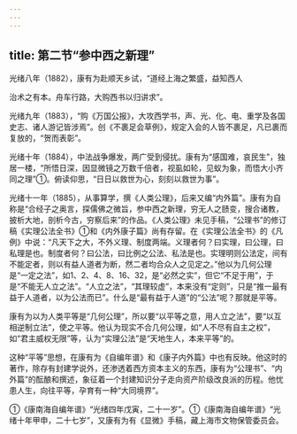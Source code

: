 ```yaml
---
---
---
```

title: 第二节“参中西之新理”
---



光绪八年（1882），康有为赴顺天乡试，“道经上海之繁盛，益知西人

治术之有本。舟车行路，大购西书以归讲求”。

光绪九年（1883），“购《万国公报》，大攻西学书，声、光、化、电、重学及各国史志、诸人游记皆涉焉”。创《不裹足会草例》，规定入会的人皆不裹足，凡已裹而复放的，“贺而表彰”。

光绪十年（1884），中法战争爆发，两广受到侵扰。康有为“感国难，哀民生”，独居一楼，“所悟日深，因显微镜之万数千倍者，视虱如轮，见蚁为象，而悟大小齐同之理”①。俯读仰思，“日日以救世为心，刻刻以救世为事”。

光绪十一年（1885），从事算学，撰《人类公理》，后来又编“内外篇”。康有为自称是“合经子之奥言，探儒佛之微旨，参中西之新理，穷无人之赜变，搜合诸教，披析大地，剖析今古，穷察后来”的作品。《人类公理》未见手稿，“公理书”的修订稿《实理公法全书》①和《内外康子篇》尚有存留。在《实理公法全书》的《凡例》中说：“凡天下之大，不外义理、制度两端。义理者何？曰实理，曰公理，曰私理是也。制度者何？曰公法，曰比例之公法、私法是也。实理明则公法定，间有不能定者，则以有益人道者为断，然二者均合众人之见定之。”他以为几何公理是“一定之法”，如1、2、4、8、16、32，是“必然之实”，但它“不足于用”，于是“不能无人立之法”。“人立之法”，“其理较虚”，本来没有“定则”，只是“推一最有益于人道者，以为公法而已”。什么是“最有益于人道”的“公法”呢？那就是平等。

康有为以为人类平等是“几何公理”，所以要“以平等之意，用人立之法”，要“以互相逆制立法”，使之平等。他认为现实不合几何公理，如“人不尽有自主之权”，如“君主威权无限”等，认为“实理公法”是“天地生人，本来平等”的。

这种“平等”思想，在康有为《自编年谱》和《康子内外篇》中也有反映。他这时的著作，除存有封建学说外，还渗透着西方资本主义的东西，康有为“公理书”、“内外篇”的酝酿和撰述，象征着一个封建知识分子走向资产阶级改良派的历程。他忧患人生，向往平等，孕育有一种“大同境界”。

①《康南海自编年谱》“光绪四年戊寅，二十一岁”。①《康南海自编年谱》“光绪十年甲申，二十七岁”，又康有为有《显微》手稿，藏上海市文物保管委员会。